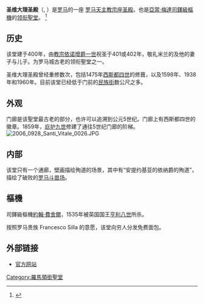 {{For|同名的宗座圣殿在[[拉韦纳|拉韦纳]]|圣维大理圣殿 (拉韦纳)}}
{{Infobox religious building
| building_name=圣维大理圣殿 <br/> <small>Basilica di Santi Vitale e Compagni Martiri in Fovea {{it icon}}<br/>Basilica Ss. Vitale, Valeria, Gervasio e Protasio{{la icon}}</small>
| image=San Vitale 051112-20.JPG
| caption=
| location= {{flagicon|Italy}} [[意大利|意大利]][[罗马|罗马]]
| geo = {{coord|41|53|58.8|N|12|29|27.1|E|type:landmark_region:IT_scale:1000|display=inline,title}}
| religious_affiliation=[[罗马天主教|罗马天主教]]
| rite=
| province=
| district=
| consecration_year= 401
| status=[[宗座圣殿|宗座圣殿]]
| leadership=
| website=
| architect=
| architecture_type= [[教堂|聖堂]]
| architecture_style= 
| specifications=yes
| facade_direction= 
| groundbreaking= ca. 400
| year_completed=
| construction_cost=
| capacity=
| length=  {{convert|60|m|ft}}
| width= {{convert|18|m|ft}}
| width_nave=
| height_max=
| materials=
}}
'''圣维大理圣殿'''（{{lang-it|Basilica di Santi Vitale e Compagni Martiri in Fovea}}, {{lang-la|Ss. Vitale, Valeria, Gervasio e Protasio}}）是[[罗马|罗马]]的一座 [[罗马天主教|罗马天主教]][[宗座圣殿|宗座圣殿]]。也是[[亞當·梅達|亞當·梅達]][[樞機|司鐸級樞機]]的[[领衔聖堂|领衔聖堂]]。 <ref>{{cite web|title=Santi Vitale, Valeria, Gervasio e Protasio (Cardinal Titular Church)|url=http://www.catholic-hierarchy.org/diocese/d1v02.html|publisher=Catholic-hierarchy.org|accessdate=2012-09-18|archive-date=2012-09-24|archive-url=https://web.archive.org/web/20120924043754/http://catholic-hierarchy.org/diocese/d1v02.html|dead-url=no}}</ref>

== 历史 ==
该堂建于400年，由[[教宗依诺增爵一世|教宗依诺增爵一世]]祝圣于401或402年，敬礼米兰的{{link-en|圣维大理|Vitalis of Milan}}及他的妻子{{link-en|圣华莱丽|Saint Valeria}}与儿子{{link-en|盖法削和玻罗大削|Gervasius and Protasius}}。为罗马城古老的领衔聖堂之一。

圣维大理圣殿曾经重修数次，包括1475年[[西斯都四世|西斯都四世]]的修葺，以及1598年、1938年和1960年。目前该堂已经低于门前的[[民族街_(罗马)|民族街]]数公尺之多。

== 外观 ==
门廊是该聖堂最古老的部分，也许可以追溯到公元5世纪。门廊上有西斯都四世的徽章。1859年，[[庇护九世|庇护九世]]修建了通往5世纪门廊的阶梯。
[[Image:2006_0928_Santi_Vitale_0026.JPG|thumb]]

== 内部 ==
该堂只有一个通廊，壁画描绘殉道的场景，其中有“安提约基亚的依纳爵的殉道”，描绘了破败的[[罗马斗兽场|罗马斗兽场]]。

== 樞機 ==
司鐸級樞機[[約翰·費舍爾|約翰·費舍爾]]，1535年被英国国王[[亨利八世|亨利八世]]所杀。

按照罗马贵族 Francesco Silla 的意愿，该堂向穷人分发免费面包。

== 外部链接 ==
* [https://web.archive.org/web/20090105185221/http://www.vicariatusurbis.org/SanVitale/ 官方网站]
<references/>
{{commonscat|San Vitale (Rome)}}

{{Authority control}}
{{罗马地标}}
[[Category:羅馬領銜聖堂|Category:羅馬領銜聖堂]]